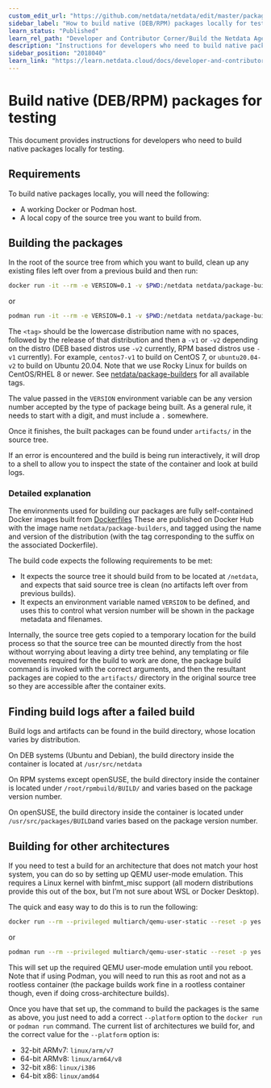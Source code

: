 ```yaml
---
custom_edit_url: "https://github.com/netdata/netdata/edit/master/packaging/building-native-packages-locally.md"
sidebar_label: "How to build native (DEB/RPM) packages locally for testing"
learn_status: "Published"
learn_rel_path: "Developer and Contributor Corner/Build the Netdata Agent Yourself"
description: "Instructions for developers who need to build native packages locally for testing."
sidebar_position: "2018040"
learn_link: "https://learn.netdata.cloud/docs/developer-and-contributor-corner/build-the-netdata-agent-yourself/how-to-build-native-deb-rpm-packages-locally-for-testing"
---
```


# Build native (DEB/RPM) packages for testing

This document provides instructions for developers who need to build native packages locally for testing.

## Requirements

To build native packages locally, you will need the following:

* A working Docker or Podman host.
* A local copy of the source tree you want to build from.

## Building the packages

In the root of the source tree from which you want to build, clean up any existing files left over from a previous build
and then run:

```bash
docker run -it --rm -e VERSION=0.1 -v $PWD:/netdata netdata/package-builders:<tag>
```

or

```bash
podman run -it --rm -e VERSION=0.1 -v $PWD:/netdata netdata/package-builders:<tag>
```

The `<tag>` should be the lowercase distribution name with no spaces, followed by the
release of that distribution and then a `-v1` or `-v2` depending on the distro (DEB based distros use `-v2` currently, RPM based distros use `-v1` currently). For example, `centos7-v1` to build on CentOS 7, or `ubuntu20.04-v2`
to build on Ubuntu 20.04. Note that we use Rocky Linux for builds on CentOS/RHEL 8 or newer. See
[netdata/package-builders](https://hub.docker.com/r/netdata/package-builders/tags) for all available tags.

The value passed in the `VERSION` environment variable can be any version number accepted by the type of package
being built. As a general rule, it needs to start with a digit, and must include a `.` somewhere.

Once it finishes, the built packages can be found under `artifacts/` in the source tree.

If an error is encountered and the build is being run interactively, it will drop to a shell to allow you to
inspect the state of the container and look at build logs.

### Detailed explanation

The environments used for building our packages are fully self-contained Docker images built from [Dockerfiles](https://github.com/netdata/helper-images/tree/master/package-builders)
These are published on Docker
Hub with the image name `netdata/package-builders`, and tagged using the name and version of the distribution
(with the tag corresponding to the suffix on the associated Dockerfile).

The build code expects the following requirements to be met:

* It expects the source tree it should build from to be located at `/netdata`, and expects that said source tree
  is clean (no artifacts left over from previous builds).
* It expects an environment variable named `VERSION` to be defined, and uses this to control what version number
  will be shown in the package metadata and filenames.

Internally, the source tree gets copied to a temporary location for the build process so that the source tree can
be mounted directly from the host without worrying about leaving a dirty tree behind, any templating or file
movements required for the build to work are done, the package build command is invoked with the correct arguments,
and then the resultant packages are copied to the `artifacts/` directory in the original source tree so they are
accessible after the container exits.

## Finding build logs after a failed build

Build logs and artifacts can be found in the build directory, whose location varies by distribution.

On DEB systems (Ubuntu and Debian), the build directory inside the container is located at `/usr/src/netdata`

On RPM systems except openSUSE, the build directory inside the container is located under `/root/rpmbuild/BUILD/`
and varies based on the package version number.

On openSUSE, the build directory inside the container is located under `/usr/src/packages/BUILD`and varies based
on the package version number.

## Building for other architectures

If you need to test a build for an architecture that does not match your host system, you can do so by setting up
QEMU user-mode emulation. This requires a Linux kernel with binfmt\_misc support (all modern distributions provide
this out of the box, but I’m not sure about WSL or Docker Desktop).

The quick and easy way to do this is to run the following:

```bash
docker run --rm --privileged multiarch/qemu-user-static --reset -p yes
```

or

```bash
podman run --rm --privileged multiarch/qemu-user-static --reset -p yes
```

This will set up the required QEMU user-mode emulation until you reboot. Note that if using Podman, you will need
to run this as root and not as a rootless container (the package builds work fine in a rootless container though,
even if doing cross-architecture builds).

Once you have that set up, the command to build the packages is the same as above, you just need to add a correct
`--platform` option to the `docker run` or `podman run` command. The current list of architectures we build for,
and the correct value for the `--platform` option is:

* 32-bit ARMv7: `linux/arm/v7`
* 64-bit ARMv8: `linux/arm64/v8`
* 32-bit x86: `linux/i386`
* 64-bit x86: `linux/amd64`
